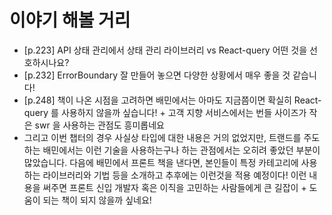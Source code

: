 # 이야기 해볼 거리

- [p.223] API 상태 관리에서 상태 관리 라이브러리 vs React-query 어떤 것을 선호하시나요?
- [p.232] ErrorBoundary 잘 만들어 놓으면 다양한 상황에서 매우 좋을 것 같습니다!
- [p.248] 책이 나온 시점을 고려하면 배민에서는 아마도 지금쯤이면 확실히 React-query 를 사용하지 않을까 싶습니다! + 고객 지향 서비스에서는 번들 사이즈가 작은 swr 을 사용하는 관점도 흥미롭네요
- 그리고 이번 챕터의 경우 사실상 타입에 대한 내용은 거의 없었지만, 트랜드를 주도하는 배민에서는 이런 기술을 사용하는구나 하는 관점에서는 오히려 좋았던 부분이 많았습니다. 다음에 배민에서 프론트 책을 낸다면, 본인들이 특정 카테고리에 사용하는 라이브러리와 기법 등을 소개하고 추후에는 이런것을 적용 예정이다! 이런 내용을 써주면 프론트 신입 개발자 혹은 이직을 고민하는 사람들에게 큰 길잡이 + 도움이 되는 책이 되지 않을까 싶네요!
